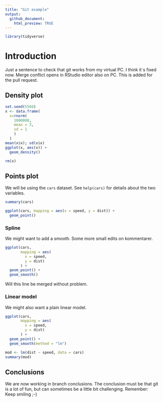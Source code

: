 ```yaml
---
title: "Git example"
output: 
  github_document:
    html_preview: TRUE
---
```


```r
library(tidyverse)
```


# Introduction

Just a sentence to check that git works from my virtual PC.
I think it`s fixed now. 
Merge conflict opens in RStudio editor also on PC. 
This is added for the pull request.

## Density plot

```r
set.seed(5566)
x <- data.frame(
  x=rnorm(
    1000000, 
    mean = 3, 
    sd = 1
    )
  )
mean(x$x); sd(x$x)
ggplot(x, aes(x)) +
  geom_density()

rm(x)
```

## Points plot

We will be using the `cars` dataset. See `help(cars)` for details about the two variables.

```r
summary(cars)
```

```r
ggplot(cars, mapping = aes(x = speed, y = dist)) +
  geom_point()
```

### Spline

We might want to add a smooth. 
Some more small edits on kommentarer.

```r
ggplot(cars, 
       mapping = aes(
         x = speed,
         y = dist)
       ) +
  geom_point() +
  geom_smooth()
```
Will this line be merged without problem.

### Linear model

We might also want a plain linear model.

```r
ggplot(cars, 
       mapping = aes(
         x = speed, 
         y = dist)
       ) +
  geom_point() +
  geom_smooth(method = "lm")
```

```r
mod <- lm(dist ~ speed, data = cars)
summary(mod)
```

## Conclusions

We are now working in branch conclusions. The conclusion must be that git is a lot of fun, but can sometimes be a little bit challenging. Remember: Keep smiling ;-)
